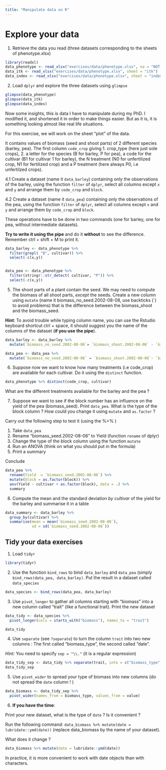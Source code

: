 ```yaml
---
title: "Manipulate data on R"
---
```



# Explore your data


1. Retrieve the data you read (three datasets corresponding to the sheets of phenotype.xlsx)

```r
library(readxl)
data_phenotype <- read_xlsx("exercises/data/phenotype.xlsx", na = "NOT MEASURED")
data_itk <- read_xlsx("exercises/data/phenotype.xlsx", sheet = "itk")
data_index <- read_xlsx("exercises/data/phenotype.xlsx", sheet = "index")


```

2. Load `dplyr` and explore the three datasets using `glimpse`

```r

glimpse(data_phenotype)
glimpse(data_itk)
glimpse(data_index)

```


Now some insights, this is data I have to manipulate during my PhD. I modified it, and shortened it in order to make things easier. But as it is, it is something looking almost like real life situations.



For this exercise, we will work on the sheet "plot" of the data.

It contains values of biomass (seed and shoot parts) of 2 different species (barley, pea). The first column `code_crop` giving 1. crop_type (here just sole crops), 2. a letter for the species (B for barley, P for pea), a code for the cultivar (B1 for cultivar 1 for barley), the N treatment (N0 for unfertilized crop, N1 for fertilized crop) and a P treatment (here always P0, i.e unfertilzed crops).

4.1 Create a dataset  (name it `data_barley`) containing only the observations of the barley, using the function `filter` of `dplyr`, select all columns except `x` and `y` and arrange them by `code_crop` and `block`.

4.2 Create a dataset  (name it `data_pea`) containing only the observations of the pea, using the function `filter` of `dplyr`, select all columns except `x` and `y` and arrange them by `code_crop` and `block`.

These operations have to be done in two commands (one for barley, one for pea, without intermediate datasets).

__Try to write it using the pipe__ and do it __without__ to see the difference.
Remember ctrl + shift + M to print it.

```r

data_barley <- data_phenotype %>% 
  filter(grepl( "B", cultivar)) %>% 
  select(-c(x,y))


data_pea <- data_phenotype %>% 
  filter(stringr::str_detect( cultivar, "P")) %>% 
  select(-c(x,y))


```


5. The shoot parts of a plant contain the seed. We may need to compute the biomass of all shoot parts, *except* the seeds. Create a new column using `mutate` (name it biomass_no_seed.2002-08-08, use backticks (`) to avoid problems) that is the difference between the biomass_shoot and the biomass_seed.

__Hint__: To avoid trouble while typing column name, you can use the Rstudio keyboard shortcut ctrl + space, it should suggest you the name of the columns of the dataset (__if you use the pipe__).

```r

data_barley <- data_barley %>% 
  mutate(`biomass_no_seed.2002-08-08`= `biomass_shoot.2002-08-08` - `biomass_seed.2002-08-08`)

data_pea <- data_pea %>% 
  mutate(`biomass_no_seed.2002-08-08` = `biomass_shoot.2002-08-08`- `biomass_seed.2002-08-08`) 

```

6. Suppose now we want to know how many treatments (i.e code_crop) are available for each cultivar. Do it using the `distinct` function.


```r
data_phenotype %>% distinct(code_crop, cultivar)
```

What are the different treatments available for the barley and the pea ?

7. Suppose we want to see if the block number has an influence on the yield of the pea (biomass_seed).
Print `data_pea`. What is the type of the block column ? How could you change it using `mutate` and `as.factor` ?

Carry out the following step to test it (using the %>% )

1. Take `data_pea`
2. Rename "biomass_seed.2002-08-08" to Yield (function `rename` of dplyr)
3. Change the type of the block column using the function `mutate`
4. Run an ANOVA (think on what you should put in the formula)
5. Print a summary

Conclude


```r

data_pea %>% 
  rename(Yield  = `biomass_seed.2002-08-08`) %>% 
  mutate(block = as.factor(block)) %>% 
  aov(Yield ~ cultivar + as.factor(block), data = .) %>% 
  summary
```

8. Compute the mean and the standard deviation *by cultivar* of the yield for the barley and summarise it in a table

```r
data_summary <- data_barley %>%
  group_by(cultivar) %>%
  summarise(mean = mean(`biomass_seed.2002-08-08`),
            sd = sd(`biomass_seed.2002-08-08`))


```

## Tidy your data exercises


1. Load `tidyr`

```r

library(tidyr)
```

2. Use the function `bind_rows` to bind `data_barley` and `data_pea` (simply `bind_rows(data_pea, data_barley)`. Put the result in a dataset called `data_species`

```r

data_species <- bind_rows(data_pea, data_barley)

```



3. Use `pivot_longer` to gather all columns starting with "biomass" into a new column called "trait" (like a functional trait). Print the new dataset

```r

data_tidy <- data_species %>%
  pivot_longer(cols = starts_with("biomass"), names_to = "trait") 

data_tidy
```

4. Use `separate` (see `?separate`) to turn the column `trait` into two new columns : The first called "biomass_type", the second called "date".

*Hint:* You need to specify `sep = "\\."` (it is a regular expression) 
```r

data_tidy_sep <- data_tidy %>% separate(trait, into = c("biomass_type", "date"), sep = "\\.")
data_tidy_sep
```

5. Use `pivot_wider` to spread your type of biomass into new columns (do not spread the `date` column ! )

```r
data_biomass <- data_tidy_sep %>%
  pivot_wider(names_from = biomass_type, values_from = value)
```


6. __If you have the time__:

Print your new dataset, what is the type of `date` ? Is it convenient ?

Run the following command: `data_biomass %>% mutate(date = lubridate::ymd(date))` (replace data_biomass by the name of your dataset).

What does it change ? 



```r
data_biomass %>% mutate(date = lubridate::ymd(date))

```

In practice, it is more convenient to work with date objects than with characters.

